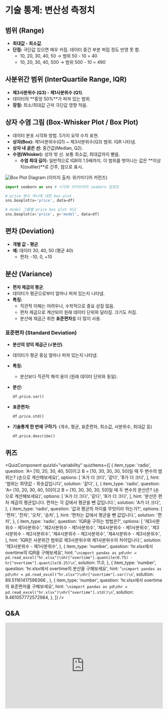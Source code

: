 # 기술 통계: 변산성 측정치


## 범위 (Range)

*   **최대값 - 최소값**.
*   **단점:** 극단값 있으면 매우 커짐. 데이터 중간 부분 퍼짐 정도 반영 못 함.
    *   10, 20, 30, 40, 50 → 범위 50 - 10 = 40
    *   10, 20, 30, 40, 500 → 범위 500 - 10 = 490

## 사분위간 범위 (InterQuartile Range, IQR)

*   **제3사분위수 (Q3) - 제1사분위수 (Q1)**.
*   데이터의 **중앙 50%**가 퍼져 있는 범위.
*   **장점:** 최소/최대값 근처 극단값 영향 적음.

## 상자 수염 그림 (Box-Whisker Plot / Box Plot)

*   데이터 분포 시각화 방법. 5가지 요약 수치 표현.
*   **상자(Box):** 제1사분위수(Q1) ~ 제3사분위수(Q3) 범위. IQR 나타냄.
*   **상자 내 굵은 선:** 중간값(Median, Q2).
*   **수염(Whisker):** 상자 밖 선. 보통 최소값, 최대값까지 뻗음.
    *   **수염 최대 길이:** 일반적으로 IQR의 1.5배까지. 이 범위를 벗어나는 값은 **이상치(outlier)**로 간주, 점으로 표시.

![Box Plot Diagram](https://upload.wikimedia.org/wikipedia/commons/thumb/1/1a/Boxplot_vs_PDF.svg/300px-Boxplot_vs_PDF.svg.png)
(이미지 출처: 위키미디어 커먼즈)


```python
import seaborn as sns # 시각화 라이브러리 seaborn 임포트

# price 변수 하나에 대한 box plot
sns.boxplot(x='price', data=df)

# model 그룹별 price box plot 비교
sns.boxplot(x='price', y='model', data=df)
```

## 편차 (Deviation)

*   **개별 값 - 평균**.
*   **예:** 데이터 30, 40, 50 (평균 40)
    *   편차: -10, 0, +10

## 분산 (Variance)

*   **편차 제곱의 평균**.
*   데이터가 평균으로부터 얼마나 퍼져 있는지 나타냄.
*   **특징:**
    *   직관적 이해는 어려우나, 수학적으로 중요 성질 많음.
    *   편차 제곱으로 계산되어 원래 데이터 단위와 달라짐. 크기도 커짐.
    *   분산에 제곱근 취한 **표준편차**를 더 많이 사용.

### 표준편차 (Standard Deviation)

*   **분산의 양의 제곱근 (√분산)**.
*   데이터가 평균 중심 얼마나 퍼져 있는지 나타냄.
*   **특징:**
    *   분산보다 직관적 해석 용이 (원래 데이터 단위와 동일).

*   **분산:**
    ```python
    df.price.var()
    ```
*   **표준편차:**
    ```python
    df.price.std()
    ```
*   **기술통계 한 번에 구하기:** (개수, 평균, 표준편차, 최소값, 사분위수, 최대값 등)
    ```python
    df.price.describe()
    ```

## 퀴즈



<QuizComponent quizId="variability" quizItems={[
    {
        item_type: 'radio',
        question: 'A= [10, 20, 30, 40, 50]이고 B = [10, 30, 30, 30, 50]일 때 두 변수의 범위는? (손으로 계산해보세요)',
        options: [
            'A가 더 크다',
            '같다',
            'B가 더 크다',
        ],
        hint: '범위는 최댓값 - 최솟값입니다',
        solution: '같다',
    },
    {
        item_type: 'radio',
        question: 'A= [10, 20, 30, 40, 50]이고 B = [10, 30, 30, 30, 50]일 때 두 변수의 분산은? (손으로 계산해보세요)',
        options: [
            'A가 더 크다',
            '같다',
            'B가 더 크다',
        ],
        hint: '분산은 편차 제곱의 평균입니다. 편차는 각 값에서 평균을 뺀 값입니다.',
        solution: 'A가 더 크다',
    },
    {
        item_type: 'radio',
        question: '값과 평균의 차이를 무엇이라 하는가?',
        options: [
            '편차',
            '잔차',
            '오차',
            '승차',
        ],
        hint: '편차는 값에서 평균을 뺀 값입니다.',
        solution: '편차',
    },
    {
        item_type: 'radio',
        question: 'IQR을 구하는 방법은?',
        options: [
                '제3사분위수 - 제1사분위수',
                '제2사분위수 - 제1사분위수',
                '제4사분위수 - 제1사분위수',
                '제3사분위수 - 제2사분위수',
                '제4사분위수 - 제2사분위수',
                '제4사분위수 - 제3사분위수',
        ],
        hint: 'IQR은 사분위간 범위로 제3사분위수와 제1사분위수의 차이입니다.',
        solution: '제3사분위수 - 제1사분위수',
    },
    {
        item_type: 'number',
        question: 'hr.xlsx에서 overtime의 IQR을 구해보세요',
        hint: '```\nimport pandas as pd\nhr = pd.read_excel("hr.xlsx")\nhr["overtime"].quantile(0.75) - hr["overtime"].quantile(0.25)\n```',
        solution: 11.0,
    },
    {
        item_type: 'number',
        question: 'hr.xlsx에서 overtime의 분산을 구해보세요',
        hint: '```\nimport pandas as pd\nhr = pd.read_excel("hr.xlsx")\nhr["overtime"].var()\n```',
        solution: 89.51161417596366
,
    },
    {
        item_type: 'number',
        question: 'hr.xlsx에서 overtime의 표준편차를 구해보세요',
        hint: '```\nimport pandas as pd\nhr = pd.read_excel("hr.xlsx")\nhr["overtime"].std()\n```',
        solution: 9.461057772572984,
    },
]} />



## Q&A
<iframe src="https://tally.so/embed/wbOOKg?alignLeft=1&hideTitle=1&transparentBackground=1&dynamicHeight=0" loading="lazy" width="100%" height="274" frameborder="0" marginheight="0" marginwidth="0" title="Q&A"></iframe>
